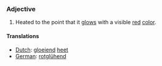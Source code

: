 ===Adjective===
# Heated to the point that it [[glow]]s with a visible [[red]] [[color]].

====Translations====
*[[Dutch]]: [[gloeiend]] [[heet]]
*[[German]]: [[rotglühend]]